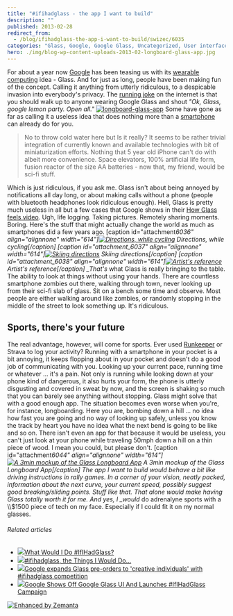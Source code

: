 ```yaml
---
title: "#ifihadglass - the app I want to build"
description: ""
published: 2013-02-28
redirect_from:
  - /blog/ifihadglass-the-app-i-want-to-build/swizec/6035
categories: "Glass, Google, Google Glass, Uncategorized, User interface, Wearable computer"
hero: ./img/blog-wp-content-uploads-2013-02-longboard-glass-app.jpg
---
```


For about a year now [Google](http://google.com "Google") has been teasing us with its [wearable computing](http://en.wikipedia.org/wiki/Wearable_computer "Wearable computer") idea - Glass. And for just as long, people have been making fun of the concept. Calling it anything from utterly ridiculous, to a despicable invasion into everybody's privacy. The [running joke](http://en.wikipedia.org/wiki/Running_gag "Running gag") on the internet is that you should walk up to anyone wearing Google Glass and shout _"Ok, Glass, google lemon party. Open all."_ [![longboard-glass-app](http://swizec.com/blog/wp-content/uploads/2013/02/longboard-glass-app.jpg "longboard-glass-app")](./img/blog-wp-content-uploads-2013-02-longboard-glass-app.jpg) Some have gone as far as calling it a useless idea that does nothing more than a [smartphone](http://en.wikipedia.org/wiki/Smartphone "Smartphone") can already do for you.

> No to throw cold water here but Is it really? It seems to be rather trivial integration of currently known and available technologies with bit of miniaturization efforts. Nothing that 5 year old iPhone can't do with albeit more convenience. Space elevators, 100% artificial life form, fusion reactor of the size AA batteries - now that, my friend, would be sci-fi stuff.

Which is just ridiculous, if you ask me. Glass isn't about being annoyed by notifications all day long, or about making calls without a phone (people with bluetooth headphones look ridiculous enough). Hell, Glass is pretty much useless in all but a few cases that Google shows in their [How Glass feels video](http://www.google.com/glass/start/how-it-feels/). Ugh, life logging. Taking pictures. Remotely sharing moments. Boring. Here's the stuff that might actually change the world as much as smartphones did a few years ago. \[caption id="attachment*6036" align="alignnone" width="614"][![Directions, while cycling](./img/blog-wp-content-uploads-2013-02-Selection_152-1024x587.png "Directions, while cycling")](http://swizec.com/blog/wp-content/uploads/2013/02/Selection_152.png) Directions, while cycling\[/caption] \[caption id="attachment_6037" align="alignnone" width="614"][![Skiing directions](./img/blog-wp-content-uploads-2013-02-Selection_153-1024x576.png "Skiing directions")](http://swizec.com/blog/wp-content/uploads/2013/02/Selection_153.png) Skiing directions\[/caption] \[caption id="attachment_6038" align="alignnone" width="614"][![Artist's reference](./img/blog-wp-content-uploads-2013-02-Selection_154-1024x558.png "Artist's reference")](http://swizec.com/blog/wp-content/uploads/2013/02/Selection_154.png) Artist's reference\[/caption] \_That's* what Glass is really bringing to the table. The ability to look at things without using your hands. There are countless smartphone zombies out there, walking through town, never looking up from their sci-fi slab of glass. Sit on a bench some time and observe. Most people are either walking around like zombies, or randomly stopping in the middle of the street to look something up. It's ridiculous.

## Sports, there's your future

The real advantage, however, will come for sports. Ever used [Runkeeper](http://www.runkeeper.com/ "RunKeeper") or Strava to log your activity? Running with a smartphone in your pocket is a bit annoying, it keeps flopping about in your pocket and doesn't do a good job of communicating with you. Looking up your current pace, running time or whatever ... it's a pain. Not only is running while looking down at your phone kind of dangerous, it also hurts your form, the phone is utterly disgusting and covered in sweat by now, and the screen is shaking so much that you can barely see anything without stopping. Glass might solve that with a good enough app. The situation becomes even worse when you're, for instance, longboarding. Here you are, bombing down a hill ... no idea how fast you are going and no way of looking up safely, unless you know the track by heart you have no idea what the next bend is going to be like and so on. There isn't even an app for that because it would be useless, you can't just look at your phone while traveling 50mph down a hill on a thin piece of wood. I mean you could, but please don't. \[caption id="attachment*6044" align="alignnone" width="614"][![A 3min mockup of the Glass Longboard App](http://swizec.com/blog/wp-content/uploads/2013/02/longboard-glass-app1.jpg "A 3min mockup of the Glass Longboard App")](./img/blog-wp-content-uploads-2013-02-longboard-glass-app1.jpg) A 3min mockup of the Glass Longboard App\[/caption] The app I want to build would behave a bit like driving instructions in rally games. In a corner of your vision, neatly packed, information about the next curve, your current speed, possibly suggest good breaking/sliding points. Stuff like that. That alone would make having Glass totally worth it for me. And yes, I \_would* do adrenalyne sports with a \\\\\$1500 piece of tech on my face. Especially if I could fit it on my normal glasses.

###### Related articles

- [![](http://i.zemanta.com/146846838_80_80.jpg)](http://blog.tmcnet.com/social-spotlight/2013/02/what-would-i-do-ifihadglass.html)[What Would I Do #IfIHadGlass?](http://blog.tmcnet.com/social-spotlight/2013/02/what-would-i-do-ifihadglass.html)
- [![](http://i.zemanta.com/147387350_80_80.jpg)](http://blog.makezine.com/2013/02/22/ifihadglass-the-things-that-i-would-do/)[#ifihadglass, the Things I Would Do...](http://blog.makezine.com/2013/02/22/ifihadglass-the-things-that-i-would-do/)
- [![](http://i.zemanta.com/146699858_80_80.jpg)](http://www.theverge.com/2013/2/20/4006748/google-project-glass-explorer-edition-pre-order)[Google expands Glass pre-orders to 'creative individuals' with #ifihadglass competition](http://www.theverge.com/2013/2/20/4006748/google-project-glass-explorer-edition-pre-order)
- [![](http://i.zemanta.com/146726081_80_80.jpg)](http://www.besttechie.com/2013/02/20/google-shows-off-google-glass-ui-and-launches-ifihadglass-campaign/)[Google Shows Off Google Glass UI And Launches #IfIHadGlass Campaign](http://www.besttechie.com/2013/02/20/google-shows-off-google-glass-ui-and-launches-ifihadglass-campaign/)

[![Enhanced by Zemanta](http://img.zemanta.com/zemified_e.png?x-id=46c01b46-354a-4033-a7a4-3354e1f0539c)](http://www.zemanta.com/?px "Enhanced by Zemanta")
